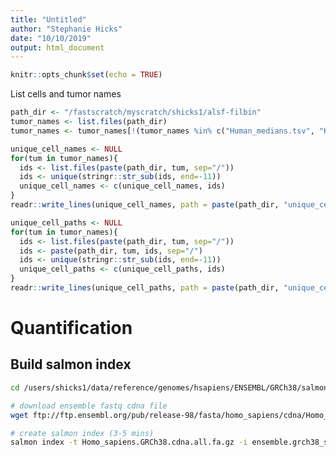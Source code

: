 ```yaml
---
title: "Untitled"
author: "Stephanie Hicks"
date: "10/10/2019"
output: html_document
---
```


```r
knitr::opts_chunk$set(echo = TRUE)
```

List cells and tumor names 

```r
path_dir <- "/fastscratch/myscratch/shicks1/alsf-filbin"
tumor_names <- list.files(path_dir)
tumor_names <- tumor_names[!(tumor_names %in% c("Human_medians.tsv", "Kriegstein_Human_cortex"))]

unique_cell_names <- NULL
for(tum in tumor_names){
  ids <- list.files(paste(path_dir, tum, sep="/"))
  ids <- unique(stringr::str_sub(ids, end=-11))
  unique_cell_names <- c(unique_cell_names, ids)
}
readr::write_lines(unique_cell_names, path = paste(path_dir, "unique_cell_names.txt", sep="/"))

unique_cell_paths <- NULL
for(tum in tumor_names){
  ids <- list.files(paste(path_dir, tum, sep="/"))
  ids <- paste(path_dir, tum, ids, sep="/")
  ids <- unique(stringr::str_sub(ids, end=-11))
  unique_cell_paths <- c(unique_cell_paths, ids)
}
readr::write_lines(unique_cell_paths, path = paste(path_dir, "unique_cell_paths.txt", sep="/"))
```

# Quantification 

## Build salmon index 

```bash
cd /users/shicks1/data/reference/genomes/hsapiens/ENSEMBL/GRCh38/salmon

# download ensemble fastq cdna file 
wget ftp://ftp.ensembl.org/pub/release-98/fasta/homo_sapiens/cdna/Homo_sapiens.GRCh38.cdna.all.fa.gz

# create salmon index (3-5 mins)
salmon index -t Homo_sapiens.GRCh38.cdna.all.fa.gz -i ensemble.grch38_salmon-index-v0.14.1
```



